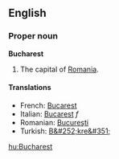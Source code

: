 ==English==
===Proper noun===
'''Bucharest'''

#The capital of [[Romania]].

====Translations====
*French: [[Bucarest]]
*Italian: [[Bucarest]] ''f''
*Romanian: [[Bucureşti]]
*Turkish: [[B&#252;kre&#351;]]

[[hu:Bucharest]]